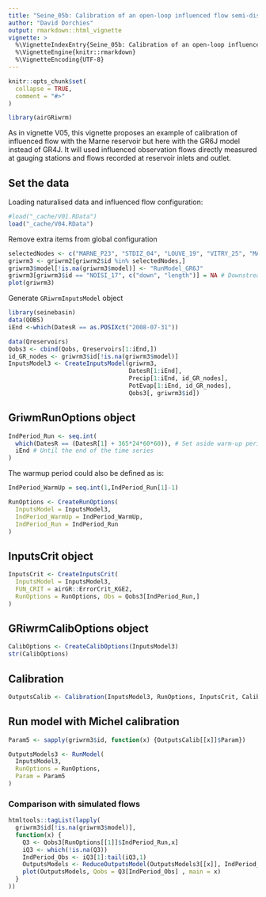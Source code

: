 ```yaml
---
title: "Seine_05b: Calibration of an open-loop influenced flow semi-distributed GR6J model network"
author: "David Dorchies"
output: rmarkdown::html_vignette
vignette: >
  %\VignetteIndexEntry{Seine_05b: Calibration of an open-loop influenced flow semi-distributed GR6J model network}
  %\VignetteEngine{knitr::rmarkdown}
  %\VignetteEncoding{UTF-8}
---
```


```r
knitr::opts_chunk$set(
  collapse = TRUE,
  comment = "#>"
)
```

```r
library(airGRiwrm)
```

As in vignette V05, this vignette proposes an example of calibration of influenced flow with the Marne reservoir but here with the GR6J model instead of GR4J.
It will used influenced observation flows directly measured at gauging stations and flows recorded at reservoir inlets and outlet.

## Set the data

Loading naturalised data and influenced flow configuration:

```r
#load("_cache/V01.RData")
load("_cache/V04.RData")
```

Remove extra items from global configuration

```r
selectedNodes <- c("MARNE_P23", "STDIZ_04", "LOUVE_19", "VITRY_25", "MARNE_P28", "MARNE_R25", "CHALO_21", "MONTR_18", "NOISI_17")
griwrm3 <- griwrm2[griwrm2$id %in% selectedNodes,]
griwrm3$model[!is.na(griwrm3$model)] <- "RunModel_GR6J"
griwrm3[griwrm3$id == "NOISI_17", c("down", "length")] = NA # Downstream station instead of PARIS_05
plot(griwrm3)
```

Generate `GRiwrmInputsModel` object

```r
library(seinebasin)
data(QOBS)
iEnd <-which(DatesR == as.POSIXct("2008-07-31"))

data(Qreservoirs)
Qobs3 <- cbind(Qobs, Qreservoirs[1:iEnd,])
id_GR_nodes <- griwrm3$id[!is.na(griwrm3$model)]
InputsModel3 <- CreateInputsModel(griwrm3, 
                                  DatesR[1:iEnd], 
                                  Precip[1:iEnd, id_GR_nodes], 
                                  PotEvap[1:iEnd, id_GR_nodes], 
                                  Qobs3[, griwrm3$id])
```

## GriwmRunOptions object


```r
IndPeriod_Run <- seq.int(
  which(DatesR == (DatesR[1] + 365*24*60*60)), # Set aside warm-up period
  iEnd # Until the end of the time series
)
```

The warmup period could also be defined as is:

```r
IndPeriod_WarmUp = seq.int(1,IndPeriod_Run[1]-1)
```



```r
RunOptions <- CreateRunOptions(
  InputsModel = InputsModel3,
  IndPeriod_WarmUp = IndPeriod_WarmUp,
  IndPeriod_Run = IndPeriod_Run
)
```

## InputsCrit object

```r
InputsCrit <- CreateInputsCrit(
  InputsModel = InputsModel3,
  FUN_CRIT = airGR::ErrorCrit_KGE2,
  RunOptions = RunOptions, Obs = Qobs3[IndPeriod_Run,]
)
```

## GRiwrmCalibOptions object

```r
CalibOptions <- CreateCalibOptions(InputsModel3)
str(CalibOptions)
```

## Calibration

```r
OutputsCalib <- Calibration(InputsModel3, RunOptions, InputsCrit, CalibOptions)
```

## Run model with Michel calibration

```r
Param5 <- sapply(griwrm3$id, function(x) {OutputsCalib[[x]]$Param})

OutputsModels3 <- RunModel(
  InputsModel3,
  RunOptions = RunOptions,
  Param = Param5
)
```

### Comparison with simulated flows

```r
htmltools::tagList(lapply(
  griwrm3$id[!is.na(griwrm3$model)],
  function(x) {
    Q3 <- Qobs3[RunOptions[[1]]$IndPeriod_Run,x]
    iQ3 <- which(!is.na(Q3))
    IndPeriod_Obs <- iQ3[1]:tail(iQ3,1)
    OutputsModels <- ReduceOutputsModel(OutputsModels3[[x]], IndPeriod_Obs)
    plot(OutputsModels, Qobs = Q3[IndPeriod_Obs] , main = x)
  }
))
```
